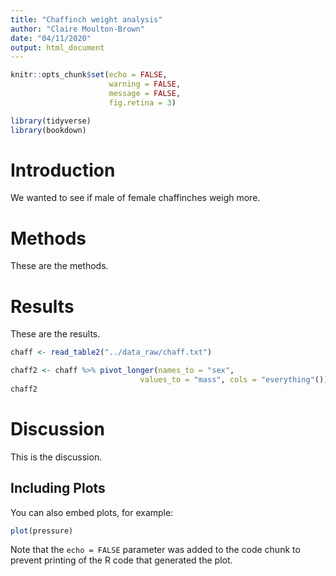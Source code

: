 ```yaml
---
title: "Chaffinch weight analysis"
author: "Claire Moulton-Brown"
date: "04/11/2020"
output: html_document
---
```


```r
knitr::opts_chunk$set(echo = FALSE, 
                      warning = FALSE,
                      message = FALSE,
                      fig.retina = 3)
```


```r
library(tidyverse)
library(bookdown)
```

# Introduction
We wanted to see if male of female chaffinches weigh more.

# Methods
These are the methods.

# Results
These are the results.

```r
chaff <- read_table2("../data_raw/chaff.txt")
```
```r
chaff2 <- chaff %>% pivot_longer(names_to = "sex",
                             values_to = "mass", cols = "everything"())
chaff2            
```


# Discussion
This is the discussion.


## Including Plots

You can also embed plots, for example:

```r
plot(pressure)
```

Note that the `echo = FALSE` parameter was added to the code chunk to prevent printing of the R code that generated the plot.
